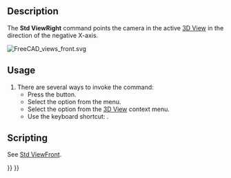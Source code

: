 <languages/>
<translate>

<!--T:11-->
{{Docnav
|[[Std_ViewTop|ViewTop]]
|[[Std_ViewRear|ViewRear]]
|[[Std_View_Menu|Std View Menu]]
|IconL=Std_ViewTop.svg
|IconR=Std_ViewRear.svg
|IconC=Freecad.svg
}}

<!--T:1-->
{{GuiCommand
|Name=Std ViewRight
|MenuLocation=View → Standard views → Right
|Workbenches=All
|Shortcut={{KEY|3}}
|SeeAlso=[[Std_ViewFront|Std ViewFront]], [[Std_ViewTop|Std ViewTop]]
}}

==Description== <!--T:2-->

<!--T:3-->
The '''Std ViewRight''' command points the camera in the active [[3D_View|3D View]] in the direction of the negative X-axis.

</translate>
[[Image:FreeCAD_views_front.svg]]
<translate>
<!--T:4-->
{{Caption|Arrow 3 points in the direction of the right view}}

==Usage== <!--T:5-->

<!--T:6-->
# There are several ways to invoke the command:
#* Press the {{Button|[[Image:Std_ViewRight.svg|16px]] [[Std_ViewRight|Right]]}} button.
#* Select the {{MenuCommand|View → Standard views → [[Image:Std_ViewRight.svg|16px]] Right}} option from the menu.
#* Select the {{MenuCommand|Standard views → [[Image:Std_ViewRight.svg|16px]] Right}} option from the [[3D_View|3D View]] context menu.
#* Use the keyboard shortcut: {{KEY|3}}.

==Scripting== <!--T:7-->

<!--T:13-->
See [[Std_ViewFront#Scripting|Std ViewFront]].


<!--T:12-->
{{Docnav
|[[Std_ViewTop|ViewTop]]
|[[Std_ViewRear|ViewRear]]
|[[Std_View_Menu|Std View Menu]]
|IconL=Std_ViewTop.svg
|IconR=Std_ViewRear.svg
|IconC=Freecad.svg
}}

</translate>
{{Std_Base_navi{{#translation:}}}}
{{Userdocnavi{{#translation:}}}}